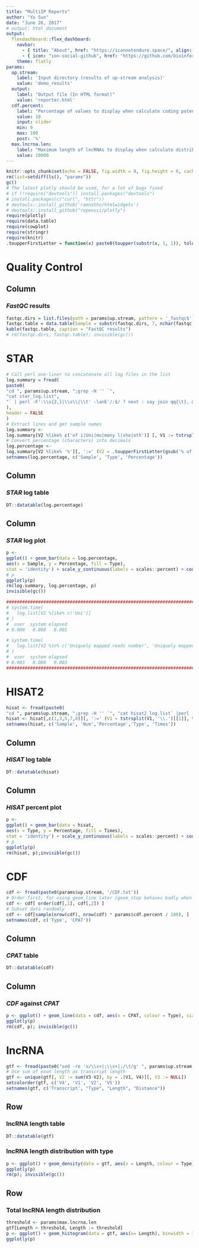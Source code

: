 ```yaml
---
title: "MultiIP Reports"
author: "Yu Sun"
date: "June 26, 2017"
# output: html_document
output:
  flexdashboard::flex_dashboard:
    navbar:
      - { title: "About", href: "https://icannotendure.space/", align: right }
      - { icon: "ion-social-github", href: "https://github.com/bioinformatist/multiIP", align: right }
    theme: flatly
params:
  up.stream: 
    label: 'Input directory (results of up-stream analysis)'
    value: 'demo_results'
  output:
    label: "Output file (In HTML format)"
    value: 'reporter.html'
  cdf.percent:
    label: "Percentage of values to display when calculate coding potential"
    value: 10
    input: slider
    min: 0
    max: 100
    post: '%'
  max.lncrna.len:
    label: "Maximum length of lncRNAs to display when calculate distribution"
    value: 10000
---
```


```r
knitr::opts_chunk$set(echo = FALSE, fig.width = 9, fig.height = 6, cache = FALSE, message = FALSE, warning=FALSE)
rm(list=setdiff(ls(), "params"))
gc()
# The latest plotly should be used, for a lot of bugs fixed
# if (!require("devtools")) install.packages("devtools")
# install.packages(c("curl", "httr"))
# devtools::install_github('ramnathv/htmlwidgets')
# devtools::install_github("ropensci/plotly")
require(plotly)
require(data.table)
require(cowplot)
require(stringr)
require(knitr)
.toupperFirstLetter = function(x) paste0(toupper(substr(x, 1, 1)), tolower(substring(x, 2)))
```

Quality Control
===================================== 

Column
-------------------------------------

### *FastQC* results

```r
fastqc.dirs = list.files(path = params$up.stream, pattern = '_fastqc$')
fastqc.table = data.table(Sample = substr(fastqc.dirs, 7, nchar(fastqc.dirs)-7), HTML = paste0('[', substr(fastqc.dirs, 7, nchar(fastqc.dirs)-7), '](', paste0(params$up.stream, '/', fastqc.dirs, "/fastqc_report.html"), ')'), Summary = paste0('[', substr(fastqc.dirs, 7, nchar(fastqc.dirs)-7), '](', paste0(params$up.stream, '/', fastqc.dirs, "/summary.txt"), ')'), Details = paste0('[', substr(fastqc.dirs, 7, nchar(fastqc.dirs)-7), '](', paste0(params$up.stream, '/', fastqc.dirs, "/fastqc_data.txt"), ')'))
kable(fastqc.table, caption = "FastQC results")
# rm(fastqc.dirs, fastqc.table); invisible(gc())
```

STAR {data-navmenu="Aligning"}
===================================== 

```r
# Call perl one-liner to concatenate all log files in the list
log.summary = fread(
paste0(
"cd ", params$up.stream, ";grep -H '' `",
"cat star_log.list",
"` | perl -F':\\s{2,}|\\s\\|\\t' -lanE'/:$/ ? next : say join qq{\t}, @F'"
),
header = FALSE
)
# Extract lines and get sample names
log.summary <-
log.summary[V2 %like% c('of i|Uni|mu|many l|sho|oth')] [, V1 := tstrsplit(V1, '\\.')[[1]]]
# Convert percentage (characters) into decimals
log.percentage <-
log.summary[V2 %like% '%'][, ':=' (V2 = .toupperFirstLetter(gsub('% of reads | reads %', '', V2)), V3 = as.numeric(sub("%", "", V3, fixed = TRUE)) / 100)]
setnames(log.percentage, c('Sample', 'Type', 'Percentage'))
```

Column 
-------------------------------------

### *STAR* log table

```r
DT::datatable(log.percentage)
```

Column 
-------------------------------------

### *STAR* log plot

```r
p <-
ggplot() + geom_bar(data = log.percentage,
aes(x = Sample, y = Percentage, fill = Type),
stat = 'identity') + scale_y_continuous(labels = scales::percent) + coord_flip()
# p
ggplotly(p)
rm(log.summary, log.percentage, p)
invisible(gc())

##############################################################################################################################
# system.time(
#   log.list[V2 %like% c('Uni')]
# )
#  user  system elapsed
# 0.000   0.000   0.001

# system.time(
#   log.list[V2 %in% c('Uniquely mapped reads number', 'Uniquely mapped reads %')]
# )
#  user  system elapsed
# 0.003   0.000   0.003
##############################################################################################################################
```

HISAT2 {data-navmenu="Aligning"}
=====================================

```r
hisat <- fread(paste0(
"cd ", params$up.stream, ";grep -H '' `", "cat hisat2_log.list` |perl -F':|\\(|\\)|(>?\\d\\stimes?)' -lanE '/%/ and /aligned/ ? say join qq{\t},@F : next'"), header = FALSE)
hisat <- hisat[,c(1,3,5,7,8)][, ':=' (V1 = tstrsplit(V1, '\\.')[[1]], V5 =  as.numeric(sub("%", "", V5, fixed = TRUE)) / 100, V7 = sub(' exactly',"",V7))]
setnames(hisat, c('Sample', 'Num','Percentage','Type', 'Times'))
```

Column 
-------------------------------------

### *HISAT* log table

```r
DT::datatable(hisat)
```

Column 
-------------------------------------


### *HISAT* percent plot

```r
p <-
ggplot() + geom_bar(data = hisat,
aes(x = Type, y = Percentage, fill = Times),
stat = 'identity') + scale_y_continuous(labels = scales::percent) + coord_flip() + facet_grid(Sample ~ .)
# p
ggplotly(p)
rm(hisat, p);invisible(gc())
```


CDF {data-navmenu="Annotation"}
=====================================

```r
cdf <- fread(paste0(params$up.stream, '/CDF.txt'))
# Order first, for using geom_line later (geom_step behaves badly when calling plotly, see https://github.com/ropensci/plotly/issues/1030)
cdf <- cdf[ order(cdf[,1], cdf[,2]) ]
# Subset data randomly
cdf <- cdf[sample(nrow(cdf), nrow(cdf) * params$cdf.percent / 100), ]
setnames(cdf, c('Type', 'CPAT'))
```

Column
-------------------------------------

### *CPAT* table

```r
DT::datatable(cdf)
```

Column
-------------------------------------

### *CDF* against *CPAT*

```r
p <- ggplot() + geom_line(data = cdf, aes(x = CPAT, colour = Type), size = 2, stat = 'ecdf') + scale_x_continuous(expand  = c(.01, 0)) + scale_y_continuous(expand = c(0, 0)) + labs(x = 'Coding Probablity(CPAT)', title = "Coding Potential", y = "CDF") + scale_color_manual(values = c("#FFA500", "#3A5FCD", "#EE2C2C")) + geom_hline(yintercept = 1, colour = "grey",linetype = "dashed",size = 1)
ggplotly(p)
rm(cdf, p); invisible(gc())
```

lncRNA {data-navmenu="Annotation"}
=====================================

```r
gtf <- fread(paste0("sed -re 's/\\s+|;\\s+|;/\t/g' ", params$up.stream, "/lncRNA.final.v2.gtf", "| cut -f2,4,5,12,14"))
# Use sum of exon length as transcript length
gtf <- unique(gtf[, V2 := sum(V3-V2), by = .(V1, V4)][, V3 := NULL])
setcolorder(gtf, c('V4', 'V1', 'V2', 'V5'))
setnames(gtf, c('Transcript', "Type", "Length", "Distance"))
```

Row
-------------------------------------

### lncRNA length table

```r
DT::datatable(gtf)
```

### lncRNA length distribution with type

```r
p <- ggplot() + geom_density(data = gtf, aes(x = Length, colour = Type)) + xlab('Transcript length') + ylab('Density') + scale_x_continuous(expand = c(0.01, 0)) + scale_y_continuous(expand = c(0.01, 0))
ggplotly(p)
rm(p); invisible(gc())
```

Row
-------------------------------------

### Total lncRNA length distribution

```r
threshold <- params$max.lncrna.len
gtf[Length > threshold, Length := threshold]
p <- ggplot() + geom_histogram(data = gtf, aes(x= Length), binwidth = 100) + scale_x_continuous(breaks = seq.int(200, threshold, length.out = 10), labels = c(seq.int(200, threshold, length.out = 9), paste0(threshold, '+')), expand = c(0.01, 0)) + scale_y_continuous(expand = c(0, 10)) + labs(x = 'lncRNA length', y = 'Count')
ggplotly(p)
```


